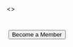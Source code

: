 
<>
<h1>
<TypeAnimation
preRenderFirstString={true}
  sequence={[
    // Same substring at the start will only be typed once, initially
    'Our members maintain the internet of things',
    1000,
    'Our members operate the internet of things',    
    1000,
      ]}
  speed={{type: 'keyStrokeDelayInMs', value: 150}}
  repeat={Infinity}
/>
</h1>
&nbsp;<button>Become a Member</button>
</>